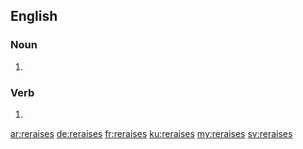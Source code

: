 ==English==

===Noun===

{{head|en|plural}}

# {{plural of|reraise|lang=en}}

===Verb===

{{head|en|verb form}}

# {{en-third-person singular of|reraise}}

[[ar:reraises]]
[[de:reraises]]
[[fr:reraises]]
[[ku:reraises]]
[[my:reraises]]
[[sv:reraises]]